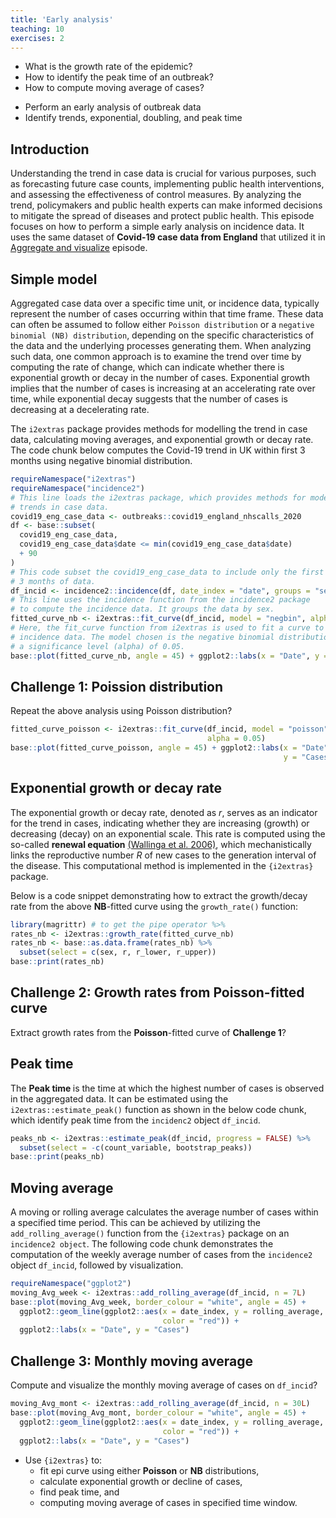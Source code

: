 ```yaml
---
title: 'Early analysis'
teaching: 10
exercises: 2
---
```


:::::::::::::::::::::::::::::::::::::: questions 

- What is the growth rate of the epidemic?
- How to identify the peak time of an outbreak?
- How to compute moving average of cases?

::::::::::::::::::::::::::::::::::::::::::::::::

::::::::::::::::::::::::::::::::::::: objectives

- Perform an early analysis of outbreak data
- Identify trends, exponential, doubling, and peak time

::::::::::::::::::::::::::::::::::::::::::::::::

## Introduction
Understanding the trend in case data is crucial for various purposes, such as forecasting future case counts, implementing public health interventions, and assessing the effectiveness of control measures. By analyzing the trend, policymakers and public health experts can make informed decisions to mitigate the spread of diseases and protect public health. This episode focuses on how to perform a simple early analysis on incidence data. It uses the same dataset of **Covid-19 case data from England** that utilized it in [Aggregate and visualize](../episodes/describe-cases.Rmd) episode. 

## Simple model

Aggregated case data over a specific time unit, or incidence data, typically represent the number of cases occurring within that time frame. These data can often be assumed to follow either `Poisson distribution` or a `negative binomial (NB) distribution`, depending on the specific characteristics of the data and the underlying processes generating them. When analyzing such data, one common approach is to examine the trend over time by computing the rate of change, which can indicate whether there is exponential growth or decay in the number of cases. Exponential growth implies that the number of cases is increasing at an accelerating rate over time, while exponential decay suggests that the number of cases is decreasing at a decelerating rate.

The `i2extras` package provides methods for modelling the trend in case data, calculating moving averages, and exponential growth or decay rate. The code chunk below computes the Covid-19 trend in UK within first 3 months using negative binomial distribution. 


```r
requireNamespace("i2extras")
requireNamespace("incidence2")
# This line loads the i2extras package, which provides methods for modeling
# trends in case data.
covid19_eng_case_data <- outbreaks::covid19_england_nhscalls_2020
df <- base::subset(
  covid19_eng_case_data,
  covid19_eng_case_data$date <= min(covid19_eng_case_data$date)
  + 90
)
# This code subset the covid19_eng_case_data to include only the first
# 3 months of data.
df_incid <- incidence2::incidence(df, date_index = "date", groups = "sex")
# This line uses the incidence function from the incidence2 package
# to compute the incidence data. It groups the data by sex.
fitted_curve_nb <- i2extras::fit_curve(df_incid, model = "negbin", alpha = 0.05)
# Here, the fit_curve function from i2extras is used to fit a curve to the
# incidence data. The model chosen is the negative binomial distribution with
# a significance level (alpha) of 0.05.
base::plot(fitted_curve_nb, angle = 45) + ggplot2::labs(x = "Date", y = "Cases")
```


::::::::::::::::::::::::::::::::::::: challenge 

## Challenge 1: Poission distribution

Repeat the above analysis using Poisson distribution?

:::::::::::::::::::::::: solution 

```r
fitted_curve_poisson <- i2extras::fit_curve(df_incid, model = "poisson",
                                            alpha = 0.05)
base::plot(fitted_curve_poisson, angle = 45) + ggplot2::labs(x = "Date",
                                                             y = "Cases")
```

:::::::::::::::::::::::::::::::::
::::::::::::::::::::::::::::::::::::::::::::::::

## Exponential growth or decay rate

The exponential growth or decay rate, denoted as $r$, serves as an indicator for the trend in cases, indicating whether they are increasing (growth) or decreasing (decay) on an exponential scale. This rate is computed using the so-called  **renewal equation** [(Wallinga et al. 2006)](https://royalsocietypublishing.org/doi/10.1098/rspb.2006.3754), which mechanistically links the reproductive number $R$ of new cases to the generation interval of the disease. This computational method is implemented in the `{i2extras}` package.

Below is a code snippet demonstrating how to extract the growth/decay rate from the above **NB**-fitted  curve using the `growth_rate()` function:

```r
library(magrittr) # to get the pipe operator %>%
rates_nb <- i2extras::growth_rate(fitted_curve_nb)
rates_nb <- base::as.data.frame(rates_nb) %>%
  subset(select = c(sex, r, r_lower, r_upper))
base::print(rates_nb)
```


::::::::::::::::::::::::::::::::::::: challenge 

## Challenge 2:  Growth rates from **Poisson**-fitted curve

Extract growth rates from the **Poisson**-fitted curve of **Challenge 1**?

::::::::::::::::::::::::::::::::::::::::::::::::

## Peak time

The **Peak time ** is the time at which the highest number of cases is observed in the aggregated data. It can be estimated using the `i2extras::estimate_peak()` function as shown in the below code chunk, which identify peak time from the `incidenc2` object `df_incid`.

```r
peaks_nb <- i2extras::estimate_peak(df_incid, progress = FALSE) %>%
  subset(select = -c(count_variable, bootstrap_peaks))
base::print(peaks_nb)
```


## Moving average

A moving or rolling average calculates the average number of cases within a specified time period. This can be achieved by utilizing the `add_rolling_average()` function from the `{i2extras}` package on an `incidence2 object`. The following code chunk demonstrates the computation of the weekly average number of cases from the `incidence2` object `df_incid`, followed by visualization.

```r
requireNamespace("ggplot2")
moving_Avg_week <- i2extras::add_rolling_average(df_incid, n = 7L)
base::plot(moving_Avg_week, border_colour = "white", angle = 45) +
  ggplot2::geom_line(ggplot2::aes(x = date_index, y = rolling_average,
                                  color = "red")) +
  ggplot2::labs(x = "Date", y = "Cases")
```

::::::::::::::::::::::::::::::::::::: challenge 

## Challenge 3: Monthly moving average

Compute and visualize the monthly moving average of cases on `df_incid`? 

:::::::::::::::::::::::: solution 

```r
moving_Avg_mont <- i2extras::add_rolling_average(df_incid, n = 30L)
base::plot(moving_Avg_mont, border_colour = "white", angle = 45) +
  ggplot2::geom_line(ggplot2::aes(x = date_index, y = rolling_average,
                                  color = "red")) +
  ggplot2::labs(x = "Date", y = "Cases")
```

:::::::::::::::::::::::::::::::::
::::::::::::::::::::::::::::::::::::::::::::::::


::::::::::::::::::::::::::::::::::::: keypoints 

- Use `{i2extras}` to:
  - fit epi curve using either **Poisson** or **NB** distributions,  
  - calculate exponential growth or decline of cases, 
  - find peak time, and 
  - computing moving average of cases in specified time window.

::::::::::::::::::::::::::::::::::::::::::::::::

